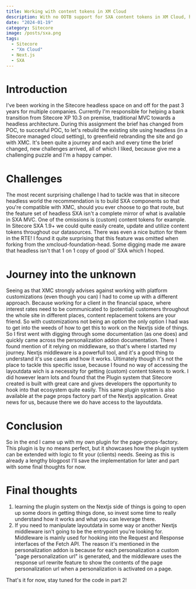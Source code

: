 ---
title: Working with content tokens in XM Cloud
description: With no OOTB support for SXA content tokens in XM Cloud, how do we utilize this feature still?
date: "2024-01-19"
category: Sitecore
image: /posts/sxa.png
tags:
  - Sitecore
  - "Xm Cloud"
  - Next.js
  - SXA
---

# Introduction
I've been working in the Sitecore headless space on and off for the past 3 years for multiple companies. 
Currently I'm responsible for helping a bank transition from Sitecore XP 10.3 on premise, traditional MVC towards a headless architecture. 
During this assignment the brief has changed from POC, to succesful POC, to let's rebuild the existing site using headless (in a Sitecore managed cloud setting), to greenfield rebranding the site and go with XMC. 
It's been quite a journey and each and every time the brief changed, new challenges arrived, all of which I liked, because give me a challenging puzzle and I'm a happy camper.

# Challenges
The most recent surprising challenge I had to tackle was that in sitecore headless world the recommendation is to build SXA components so that you're compatible with XMC, should you ever choose to go that route, but the feature set of headless SXA isn't a complete mirror of what is available in SXA MVC. 
One of the omissions is (custom) content tokens for example. In Sitecore SXA 1.9+ we could quite easily create, update and utilize content tokens throughout our datasources. 
There was even a nice button for them in the RTE! I found it quite surprising that this feature was omitted when forking from the xmcloud-foundation-head. 
Some digging made me aware that headless isn't that 1 on 1 copy of good ol' SXA which I hoped. 

# Journey into the unknown
Seeing as that XMC strongly advises against working with platform customizations (even though you can) I had to come up with a different approach. 
Because working for a client in the financial space, where interest rates need to be communicated to (potential) customers throughout the whole site in different places, content replacement tokens are your friend.
So with customizations not being an option the only option I had was to get into the weeds of how to get this to work on the Nextjs side of things. 
So I first went with digging through some documentation (as one does) and quickly came across the personalization addon documentation. 
There I found mention of it relying on middleware, so that's where I started my journey. 
Nextjs middleware is a powerfull tool, and it's a good thing to understand it's use cases and how it works. 
Ultimately though it's not the place to tackle this specific issue, because I found no way of accessing the layoutdata wich is a necessity for getting (custom) content tokens to work.
I did however learn lots and found that the Plugin system that Sitecore created is built with great care and gives developers the opportunity to hook into that ecosystem quite easily. 
This same plugin system is also available at the page props factory part of the Nextjs application. 
Great news for us, because there we do have access to the layoutdata.

# Conclusion
So in the end I came up with my own plugin for the page-props-factory. 
This plugin is by no means perfect, but it showcases how the plugin system can be extended with logic to fit your (clients) needs. 
Seeing as this is already a lengthy blogpost I'll save the implementation for later and part with some final thoughts for now.

# Final thoughts
1. learning the plugin system on the Nextjs side of things is going to open up some doors in getting things done, so invest some time to really understand how it works and what you can leverage there.
2. If you need to manipulate layoutdata in some way or another Nextjs middleware isn't going to be the entrypoint you're looking for. 
Middleware is mainly used for hooking into the Request and Response interfaces of the Fetch API. 
The reason it's mentioned in the personalization addon is because for each personalization a custom "page personalization url" is generated, and the middleware uses the response url rewrite feature to show the contents of the page personalization url when a personalization is activated on a page.

That's it for now, stay tuned for the code in part 2!